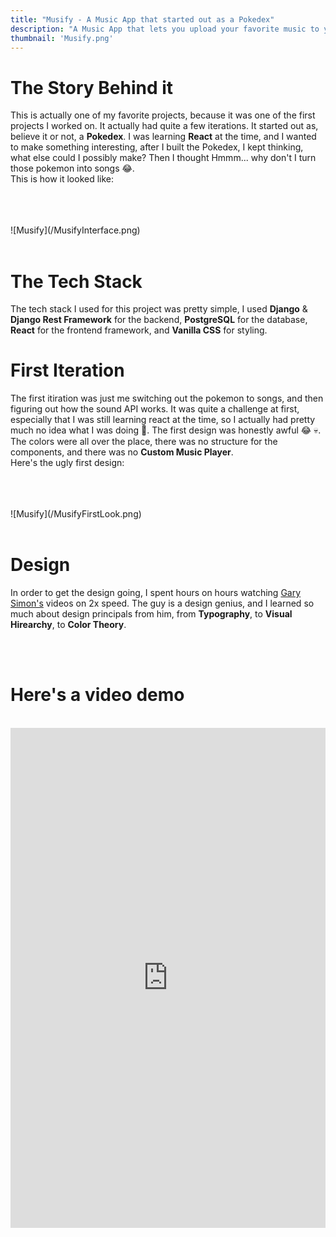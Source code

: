 ```yaml
---
title: "Musify - A Music App that started out as a Pokedex"
description: "A Music App that lets you upload your favorite music to your custom music library, and fetches the lyrics from an external API, and plays the Music on a Custom built Music Player."
thumbnail: 'Musify.png'
---
```




# The Story Behind it

This is actually one of my favorite projects, because it was one of the first projects I worked on. It actually had quite a few iterations. It started out as, believe it or not, a **Pokedex**. I was learning **React** at the time, and I wanted to make something interesting, after I built the Pokedex, I kept thinking, what else could I possibly make? Then I thought Hmmm... why don't I turn those pokemon into songs 😂.
<br/>
This is how it looked like:

<br/>
<br/>
<br/>
![Musify](/MusifyInterface.png)
<br/>
<br/>



# The Tech Stack


The tech stack I used for this project was pretty simple, I used **Django** & **Django Rest Framework** for the backend, **PostgreSQL** for the database, **React** for the frontend framework, and **Vanilla CSS** for styling.

# First Iteration

The first itiration was just me switching out the pokemon to songs, and then figuring out how the sound API works. It was quite a challenge at first, especially that I was still learning react at the time, so I actually had pretty much no idea what I was doing 🤔. The first design was honestly awful 😂 💀. The colors were all over the place, there was no structure for the components, and there was no **Custom Music Player**.
<br/>
Here's the ugly first design:

<br/>
<br/>
<br/>
![Musify](/MusifyFirstLook.png)
<br/>
<br/>

# Design

In order to get the design going, I spent hours on hours watching [Gary Simon's](https://www.youtube.com/c/DesignCourse) videos on 2x speed. The guy is a design genius, and I learned so much about design principals from him, from **Typography**, to **Visual Hirearchy**, to **Color Theory**.

<br/>
<br/>


# Here's a video demo

<br/>


<iframe width='100%' height='800' src="https://www.youtube.com/embed/F28bVT1xE-c" frameborder="0" allow="accelerometer;  encrypted-media; gyroscope; picture-in-picture" allowfullscreen></iframe>
<br/>
<br/>
